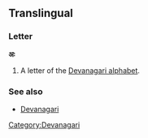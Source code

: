 ==Translingual==

===Letter===
'''अः'''

# A letter of the [[Devanagari alphabet]].

===See also===
* [[w:Devanagari|Devanagari]]

[[Category:Devanagari]]